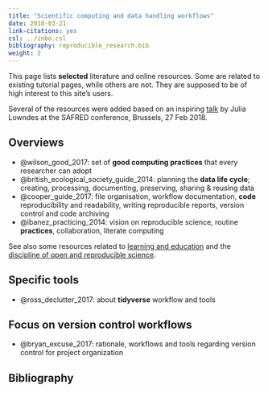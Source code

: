 ```yaml
---
title: "Scientific computing and data handling workflows"
date: 2018-03-21
link-citations: yes
csl: ../inbo.csl
bibliography: reproducible_research.bib
weight: 2
---
```


This page lists **selected** literature and online resources. Some are related to existing tutorial pages, while others are not. They are supposed to be of high interest to this site's users.

Several of the resources were added based on an inspiring
[talk](https://docs.google.com/presentation/d/10KkXEv4r3wWtdKvB6RFOPe809eMNldODaRqQxn-jeME/edit?usp=sharing) 
by Julia Lowndes at the SAFRED conference, Brussels, 27 Feb 2018.

## Overviews {#overviews}

- @wilson_good_2017: set of **good computing practices** that every researcher can adopt
- @british_ecological_society_guide_2014: planning the **data life cycle**; creating, processing, documenting, preserving, sharing & reusing data
- @cooper_guide_2017: file organisation, workflow documentation, **code** reproducibility and readability, writing reproducible reports, version control and code archiving
- @ibanez_practicing_2014: vision on reproducible science, routine **practices**, collaboration, literate computing

See also some resources related to [learning and education](../skills) and the [discipline of open and reproducible science](../open_science).

## Specific tools

- @ross_declutter_2017: about **tidyverse** workflow and tools

## Focus on version control workflows

- @bryan_excuse_2017: rationale, workflows and tools regarding version control for project organization

## Bibliography
